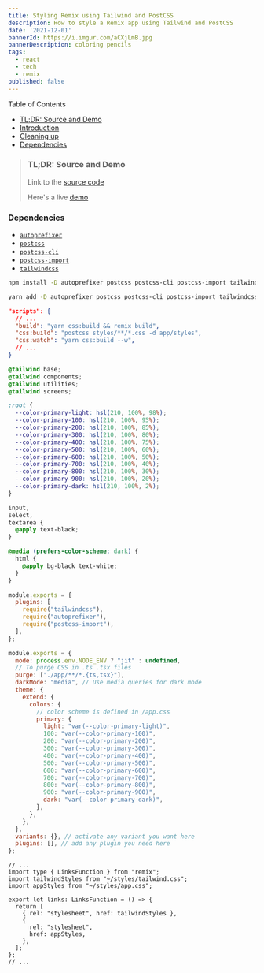 ```yaml
---
title: Styling Remix using Tailwind and PostCSS
description: How to style a Remix app using Tailwind and PostCSS
date: '2021-12-01'
bannerId: https://i.imgur.com/aCXjLmB.jpg
bannerDescription: coloring pencils
tags:
  - react
  - tech
  - remix
published: false
---
```



Table of Contents
  * <a href="#tldr" target="_self">TL;DR: Source and Demo</a>
  * <a href="#intro" target="_self">Introduction</a>
  * <a href="#clean-up" target="_self"> Cleaning up</a>
  * <a href="#dependencies" target="_self">Dependencies</a>

> ### TL;DR: Source and Demo<a name="tldr"></a>
> Link to the [source code](https://github.com/codegino/playground/tree/part2/styling)
>
> Here's a live [demo](https://playground-irds16t7i-codegino.vercel.app/words)

### Dependencies <a name="dependencies"></a>

- [`autoprefixer`](https://github.com/postcss/autoprefixer)
- [`postcss`](https://github.com/postcss/postcss)
- [`postcss-cli`](https://github.com/postcss/postcss-cli)
- [`postcss-import`](https://github.com/postcss/postcss-import)
- [`tailwindcss`](https://github.com/tailwindlabs/tailwindcss)

```sh
npm install -D autoprefixer postcss postcss-cli postcss-import tailwindcss

yarn add -D autoprefixer postcss postcss-cli postcss-import tailwindcss
```

```json package
"scripts": {
  // ...
  "build": "yarn css:build && remix build",
  "css:build": "postcss styles/**/*.css -d app/styles",
  "css:watch": "yarn css:build --w",
  // ...
}
```

```css fileName=styles/tailwind
@tailwind base;
@tailwind components;
@tailwind utilities;
@tailwind screens;
```

```css fileName=styles/app
:root {
  --color-primary-light: hsl(210, 100%, 98%);
  --color-primary-100: hsl(210, 100%, 95%);
  --color-primary-200: hsl(210, 100%, 85%);
  --color-primary-300: hsl(210, 100%, 80%);
  --color-primary-400: hsl(210, 100%, 75%);
  --color-primary-500: hsl(210, 100%, 60%);
  --color-primary-600: hsl(210, 100%, 50%);
  --color-primary-700: hsl(210, 100%, 40%);
  --color-primary-800: hsl(210, 100%, 30%);
  --color-primary-900: hsl(210, 100%, 20%);
  --color-primary-dark: hsl(210, 100%, 2%);
}

input,
select,
textarea {
  @apply text-black;
}

@media (prefers-color-scheme: dark) {
  html {
    @apply bg-black text-white;
  }
}
```


```js fileName=postcss.config
module.exports = {
  plugins: [
    require("tailwindcss"),
    require("autoprefixer"),
    require("postcss-import"),
  ],
};
```

```js fileName=tailwind.config
module.exports = {
  mode: process.env.NODE_ENV ? "jit" : undefined,
  // To purge CSS in .ts .tsx files
  purge: ["./app/**/*.{ts,tsx}"], 
  darkMode: "media", // Use media queries for dark mode
  theme: {
    extend: {
      colors: {
        // color scheme is defined in /app.css
        primary: {
          light: "var(--color-primary-light)",
          100: "var(--color-primary-100)",
          200: "var(--color-primary-200)",
          300: "var(--color-primary-300)",
          400: "var(--color-primary-400)",
          500: "var(--color-primary-500)",
          600: "var(--color-primary-600)",
          700: "var(--color-primary-700)",
          800: "var(--color-primary-800)",
          900: "var(--color-primary-900)",
          dark: "var(--color-primary-dark)",
        },
      },
    },
  },
  variants: {}, // activate any variant you want here
  plugins: [], // add any plugin you need here
};
```


```tsx fileName=app/root
// ...
import type { LinksFunction } from "remix";
import tailwindStyles from "~/styles/tailwind.css";
import appStyles from "~/styles/app.css";

export let links: LinksFunction = () => {
  return [
    { rel: "stylesheet", href: tailwindStyles },
    {
      rel: "stylesheet",
      href: appStyles,
    },
  ];
};
// ...
```